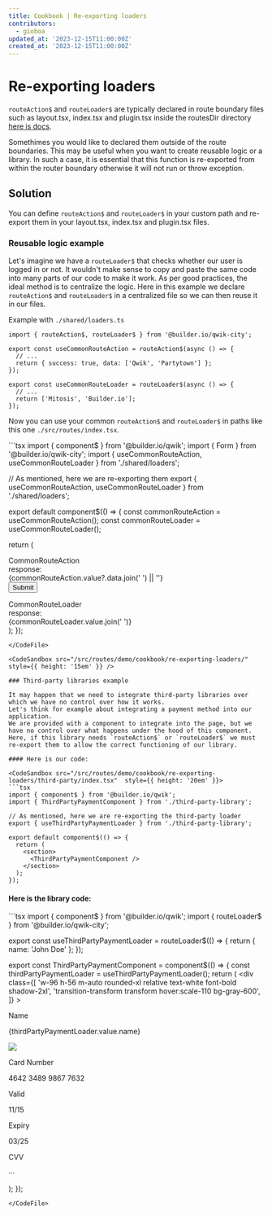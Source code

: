 ```yaml
---
title: Cookbook | Re-exporting loaders
contributors:
  - gioboa
updated_at: '2023-12-15T11:00:00Z'
created_at: '2023-12-15T11:00:00Z'
---
```



# Re-exporting loaders

`routeAction$` and `routeLoader$` are typically declared in route boundary files such as layout.tsx, index.tsx and plugin.tsx inside the routesDir directory
[here is docs](https://qwik.builder.io/docs/route-loader/).

Somethimes you would like to declared them outside of the route boundaries.
This may be useful when you want to create reusable logic or a library.
In such a case, it is essential that this function is re-exported from within the router boundary otherwise it will not run or throw exception.

## Solution

You can define `routeAction$` and `routeLoader$` in your custom path and re-export them in your layout.tsx, index.tsx and plugin.tsx files.

### Reusable logic example

Let's imagine we have a `routeLoader$` that checks whether our user is logged in or not.
It wouldn't make sense to copy and paste the same code into many parts of our code to make it work.
As per good practices, the ideal method is to centralize the logic.
Here in this example we declare `routeAction$` and `routeLoader$` in a centralized file so we can then reuse it in our files.

Example with `./shared/loaders.ts`
<CodeFile src="/src/routes/demo/cookbook/re-exporting-loaders/shared/loaders.ts" >
```tsx
import { routeAction$, routeLoader$ } from '@builder.io/qwik-city';

export const useCommonRouteAction = routeAction$(async () => {
  // ...
  return { success: true, data: ['Qwik', 'Partytown'] };
});

export const useCommonRouteLoader = routeLoader$(async () => {
  // ...
  return ['Mitosis', 'Builder.io'];
});
```
</CodeFile>

Now you can use your common `routeAction$` and `routeLoader$` in paths like this one `./src/routes/index.tsx`.

<CodeFile src="/src/routes/demo/cookbook/re-exporting-loaders/" >
```tsx
import { component$ } from '@builder.io/qwik';
import { Form } from '@builder.io/qwik-city';
import { useCommonRouteAction, useCommonRouteLoader } from './shared/loaders';

// As mentioned, here we are re-exporting them
export { useCommonRouteAction, useCommonRouteLoader } from './shared/loaders';

export default component$(() => {
  const commonRouteAction = useCommonRouteAction();
  const commonRouteLoader = useCommonRouteLoader();

  return (
    <div class="flex justify-around text-xl">
      <Form action={commonRouteAction}>
        <div class="mb-2">CommonRouteAction</div>
        <div class="mb-4">response:</div>
        <div class="text-lg font-bold mb-4">
          {commonRouteAction.value?.data.join(' ') || ''}
        </div>
        <button type="submit">Submit</button>
      </Form>
      <div>
        <div class="mb-2">CommonRouteLoader</div>
        <div class="mb-4">response:</div>
        <div class="text-lg font-bold mb-4">{commonRouteLoader.value.join(' ')}</div>
      </div>
    </div>
  );
});
```
</CodeFile>

<CodeSandbox src="/src/routes/demo/cookbook/re-exporting-loaders/"  style={{ height: '15em' }} />

### Third-party libraries example

It may happen that we need to integrate third-party libraries over which we have no control over how it works.
Let's think for example about integrating a payment method into our application.
We are provided with a component to integrate into the page, but we have no control over what happens under the hood of this component.
Here, if this library needs `routeAction$` or `routeLoader$` we must re-export them to allow the correct functioning of our library.

#### Here is our code:

<CodeSandbox src="/src/routes/demo/cookbook/re-exporting-loaders/third-party/index.tsx"  style={{ height: '20em' }}>
```tsx
import { component$ } from '@builder.io/qwik';
import { ThirdPartyPaymentComponent } from './third-party-library';

// As mentioned, here we are re-exporting the third-party loader
export { useThirdPartyPaymentLoader } from './third-party-library';

export default component$(() => {
  return (
    <section>
      <ThirdPartyPaymentComponent />
    </section>
  );
});
```
</CodeSandbox>

#### Here is the library code:

<CodeFile src="/src/routes/demo/cookbook/re-exporting-loaders/third-party/third-party-library.tsx" >
```tsx
import { component$ } from '@builder.io/qwik';
import { routeLoader$ } from '@builder.io/qwik-city';

export const useThirdPartyPaymentLoader = routeLoader$(() => {
  return { name: 'John Doe' };
});

export const ThirdPartyPaymentComponent = component$(() => {
  const thirdPartyPaymentLoader = useThirdPartyPaymentLoader();
  return (
    <div
      class={[
        'w-96 h-56 m-auto rounded-xl relative text-white font-bold shadow-2xl',
        'transition-transform transform hover:scale-110 bg-gray-600',
      ]}
    >
      <div class="w-full px-8 absolute top-8">
        <div class="flex justify-between">
          <div class="">
            <p>Name</p>
            <p class="tracking-widest">{thirdPartyPaymentLoader.value.name}</p>
          </div>
          <img class="w-12 h-12" src="/logos/qwik-logo.svg" />
        </div>
        <div class="pt-1">
          <p class="font-medium">Card Number</p>
          <p class="tracking-wider">4642 3489 9867 7632</p>
        </div>
        <div class="pt-6 pr-6">
          <div class="flex justify-between text-xs">
            <div>
              <p class="font-medium">Valid</p>
              <p class="tracking-wider">11/15</p>
            </div>
            <div>
              <p class="font-medium">Expiry</p>
              <p class="tracking-wider">03/25</p>
            </div>
            <div>
              <p class="font-medium">CVV</p>
              <p class="tracking-wider">···</p>
            </div>
          </div>
        </div>
      </div>
    </div>
  );
});
```
</CodeFile>
